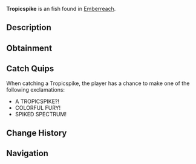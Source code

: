 {{FishInfobox
|image          = Tropicspike.png
|rarity         = Exotic
|sea            = Second Sea
|location       = [[Emberreach]]
|sublocation    = 
|sources        = Fishing Rod
|radar_location = 
|prog_speed     = -80
|xp             = 2150
|weather        = Windy
|time           = 
|season         = Winter
|bait           = Golden Worm
|base_weight    = 5100
|base_value     = 4515
|weight_range   = 2970
|base_chance    = 1
|base_resil     = 12
}}
'''Tropicspike''' is an {{Rarity|Exotic}} fish found in [[Emberreach]].

== Description ==
{{Description|A striking fish, its fins a vivid dance of shifting hues.|Bestiary Entry}}

== Obtainment ==
{{Description|It spikes through the restless frost’s blaze.|Bestiary Hint}}
{{Fish Availability|
Emberreach/Freshwater Pond
|top_rods      = 
Free Spirit Rod\37538.78\256893.69;
Egg Rod\35315.03\244333.04;
Blazebringer Rod\33299.35\245111.1;
Azure Of Lagoon\33095.42\244481.55;
Great Dreamer Rod\32659.86\229295.03;
Destiny Rod\22846.15\161857.27;
Heaven's Rod\23251.79\169464.12;
Leviathan's Fang Rod\27284.5\210516.61;
Kraken Rod\21969.63\165437.6;
Trident Rod\25742.85\185680.94;
Seraphic Rod\25038.95\179285.35;
Ethereal Prism Rod\24533.67\184076.01;
Challenger's Rod\23549.82\169496.15;
No-Life Rod\22805.92\165198.56;
Rod Of The Forgotten Fang\21883.07\154196.58;
Rod Of The Exalted One\21139.33\156603.42;
Rod Of The Depths\19940.21\140473.9;
Depthseeker Rod\19431.93\147449.83;
Volcanic Rod\18614.8\137503.68;
Avalanche Rod\18468.92\140527.08;
Zeus Rod\18141.86\134010.19;
Steady Rod\17253.17\137555.52
|recommended   = Free Spirit Rod
}}

== Catch Quips ==
When catching a Tropicspike, the player has a chance to make one of the following exclamations:
* A TROPICSPIKE?!
* COLORFUL FURY!
* SPIKED SPECTRUM!

== Change History ==
{{Change History|{{subst:Current Version}}}}

== Navigation ==
{{Fish Navbox|Emberreach}}